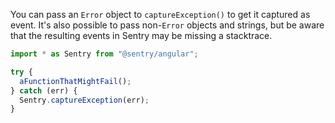 You can pass an `Error` object to `captureException()` to get it captured as event. It's also possible to pass non-`Error` objects and strings, but be aware that the resulting events in Sentry may be missing a stacktrace.

```javascript
import * as Sentry from "@sentry/angular";

try {
  aFunctionThatMightFail();
} catch (err) {
  Sentry.captureException(err);
}
```
